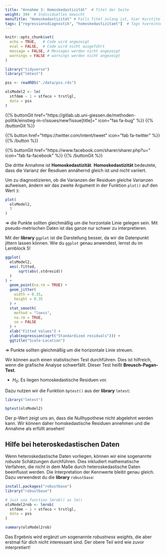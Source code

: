 ```yaml
---
title: "Annahme 3: Homoskedastizität"  # Titel der Seite
weight: 304  # Individuelles Gewicht 
menuTitle: "Homoskedastizität" # Falls Titel zulang ist, hier Kurztitel
tags: ["regressionsdiagnostik", "homoskedastizitaet"]  # Tags hiereinsetzen; Kurzwort, was auf der Seite passsiert
---
```

```r
knitr::opts_chunk$set(
  echo = TRUE,   # Code wird angezeigt
  eval = FALSE,  # Code wird nicht ausgeführt
  message = FALSE, # Messages werden nicht angezeigt
  warnings = FALSE # warnings werden nicht angezeigt
)

library("tidyverse")
library("lmtest")

pss <- readRDS("./data/pss.rds")

olsModel2 <- lm(
  stfdem ~ 1 + stfeco + trstlgl,   
  data = pss
)      
```

{{% buttonGit href=\"https\:\/\/gitlab.ub.uni-giessen.de\/methoden-politik\/einstieg-in-r\/issues\/new?issue[title]=\" icon=\"fas fa-bug\" %}} {{% /buttonGit %}} 

{{% button href=\"https\:\/\/twitter.com\/intent\/tweet\" icon=\"fab fa-twitter\" %}} {{% /button %}}

{{% buttonGit href=\"https\:\/\/www.facebook.com\/sharer\/sharer.php?u=\" icon=\"fab fa-facebook\" %}} {{% /buttonGit %}}

Die dritte Annahme ist **Homoskedastizität**. **Homoskedastizität** bedeutete, dass die Varianz der Resdiuen annähernd gleich ist und nicht variiert. 

Um zu diagnostizieren, ob die Varianzen der Residuen gleiche Varianzen aufweisen, ändern wir das zweite Argument in der Funktion `plot()` auf den Wert `3`:
```r
plot(
  olsModel2, 
  3
)
```

$\Rightarrow$ die Punkte sollten gleichmäßig um die horzontale Linie gelegen sein. Mit pseudo-metrischen Daten ist das ganze nur schwer zu interpretieren.

Mit der **library** `ggplot` ist die Darstellung besser, da wir die Datenpunkt jittern lassen können. Wie du `ggplot` genau anwendest, lernst du im Lernblock 5!

```r
ggplot(
  olsModel2, 
  aes(.fitted, 
      sqrt(abs(.stdresid))
  )
) + 
  geom_point(na.rm = TRUE) +
  geom_jitter(
    width = 0.35,
    height = 0.35
  ) +
  stat_smooth(
    method = "loess",
    na.rm = TRUE,
    se = FALSE
  ) + 
  xlab("Fitted Values") + 
  ylab(expression(sqrt("Standardized residuals"))) + 
  ggtitle("Scale-Location")
```

$\Rightarrow$ Punkte sollten gleichmäßig um die horizontale Linie streuen.

Wir können auch einen statistischen Test durchführen. Dies ist hilfreich, wenn die grafische Analyse schwerfällt. Dieser Test heißt **Breusch-Pagan-Test**. 

- $H_0:$ Es liegen homoskedastische Residuen vor.

Dazu nutzen wir die Funktion `bptest()` aus der **library** `lmtest`:
```r
library("lmtest")

bptest(olsModel2)
```

Der p-Wert zeigt uns an, dass die Nullhypothese nicht abgelehnt werden kann. Wir können daher homskedastische Residuen annehmen und die Annahme als erfüllt ansehen!

## Hilfe bei heteroskedastischen Daten
Wenn heteroskedastische Daten vorliegen, können wir eine sogenannte *robuste* Schätzungen durchführen. Dies inkludiert mathematische Verfahren, die nicht in dem Maße durch heteroskedastische Daten beeinflusst werden. Die Interpretation der Kennwerte bleibt genau gleich. Dazu verwendest du die **library** `robustbase`:
```r
install.packages("robustbase")
library("robustbase")

# Just use function lmrob() as lm()
olsModel2rob <- lmrob(
  stfdem ~ 1 + stfeco + trstlgl,
  data = pss
)

summary(olsModel2rob)
```

Das Ergebnis wird ergänzt um sogenannte *robustness weights*, die aber erstmal für dich nicht interessant sind. Der obere Teil wird wie zuvor interpretiert!